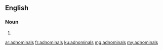 ==English==

===Noun===
{{head|en|plural}}

# {{plural of|adnominal|lang=en}}

[[ar:adnominals]]
[[fr:adnominals]]
[[ku:adnominals]]
[[mg:adnominals]]
[[my:adnominals]]